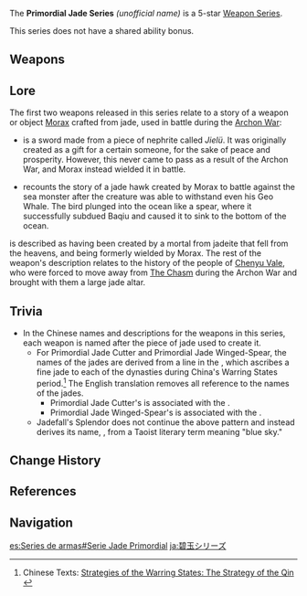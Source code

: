 {{Weapon Series Infobox
|quality = 5
|region  = Liyue
|naming  = Has "Jade" in their names
|lore    = Weapons [[Morax]] crafted from jade and used during the [[Archon War]]
|other   =
* Made of jade
* Shares a similar green color scheme
}}
The '''Primordial Jade Series''' ''(unofficial name)'' is a 5-star [[Weapon Series]].

This series does not have a shared ability bonus.

==Weapons==
{{Weapons by Category Table|type=Primordial Jade Series}}

==Lore==
The first two weapons released in this series relate to a story of a weapon or object [[Morax]] crafted from jade, used in battle during the [[Archon War]]:
* {{Lang|[[Primordial Jade Cutter]]|zh=磐岩结绿|zh_rm=Pányán Jiélǜ|zh_tl={{w|Monolith}} of Solidified Green}} is a sword made from a piece of nephrite called ''Jielü''. It was originally created as a gift for a certain someone, for the sake of peace and prosperity. However, this never came to pass as a result of the Archon War, and Morax instead wielded it in battle.
* {{Lang|[[Primordial Jade Winged-Spear]]|zh=和璞鸢|zh_rm=Hépú Yuān|zh_tl=The {{w|Kite (bird)|Kite}} of {{w|Mr. He's jade|''He''}}'s Jade}} recounts the story of a jade hawk created by Morax to battle against the sea monster {{Lang|Baqiu|zh=八虬|zh_rm=Bāqiú}} after the creature was able to withstand even his Geo Whale. The bird plunged into the ocean like a spear, where it successfully subdued Baqiu and caused it to sink to the bottom of the ocean.

{{Lang|[[Jadefall's Splendor]]|zh=碧落之珑|zh_rm=Bìluò zhī Lóng}} is described as having been created by a mortal from jadeite that fell from the heavens, and being formerly wielded by Morax. The rest of the weapon's description relates to the history of the people of [[Chenyu Vale]], who were forced to move away from [[The Chasm (Area)|The Chasm]] during the Archon War and brought with them a large jade altar.

==Trivia==
*In the Chinese names and descriptions for the weapons in this series, each weapon is named after the piece of jade used to create it.
**For Primordial Jade Cutter and Primordial Jade Winged-Spear, the names of the jades are derived from a line in the {{Lang|Strategies of the Warring States|zh=战国策}}, which ascribes a fine jade to each of the dynasties during China's Warring States period.<ref>Chinese Texts: [https://ctext.org/zhan-guo-ce/fan-zi-yin-wang-ji-ru-qin/zhs Strategies of the Warring States: The Strategy of the Qin]<br>{{zh|臣闻周有砥厄，宋有结绿，梁有悬黎，楚有和璞。}}</ref> The English translation removes all reference to the names of the jades.
***Primordial Jade Cutter's {{Lang|''Jielü''|zh=结绿|zh_rm=Jiélǜ}} is associated with the {{w|Song (state)|State of Song}}.
***Primordial Jade Winged-Spear's {{Lang|''Hepu''|zh=和璞|zh_rm=Hépú}} is associated with the {{w|Chu (state)|State of Chu}}.
**Jadefall's Splendor does not continue the above pattern and instead derives its name, {{Lang|''Biluo''|zh=碧落|zh_rm=}}, from a Taoist literary term meaning "blue sky."

==Change History==
{{Change History|1.0}}

==References==
{{Reflist}}

==Navigation==
{{Weapon Series Navbox}}

[[es:Series de armas#Serie Jade Primordial]]
[[ja:碧玉シリーズ]]